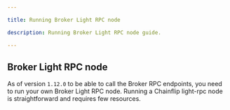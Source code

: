 ```yaml
---

title: Running Broker Light RPC node

description: Running Broker Light RPC node guide.

---
```



## Broker Light RPC node

As of version `1.12.0` to be able to call the Broker RPC endpoints, you need to run your own Broker Light RPC node. Running a Chainflip light-rpc node is straightforward and requires few resources.

